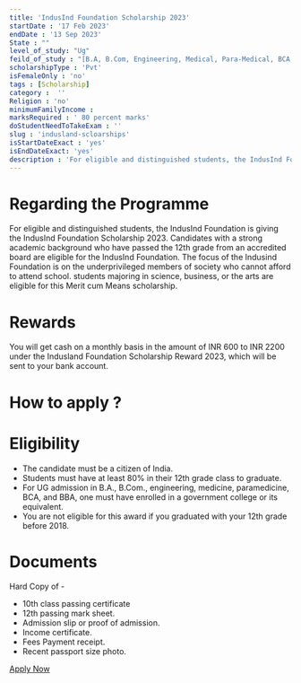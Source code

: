 ```yaml
---
title: 'IndusInd Foundation Scholarship 2023'
startDate : '17 Feb 2023'
endDate : '13 Sep 2023'
State : ""
level_of_study: "Ug"
feild_of_study : "[B.A, B.Com, Engineering, Medical, Para-Medical, BCA, and BBA]"
scholarshipType : 'Pvt'
isFemaleOnly : 'no'
tags : [Scholarship]
category :  ''
Religion : 'no'
minimumFamilyIncome :
marksRequired : ' 80 percent marks'
doStudentNeedToTakeExam : ''
slug : 'indusland-scloarships'
isStartDateExact : 'yes'
isEndDateExact: 'yes'
description : 'For eligible and distinguished students, the IndusInd Foundation is giving the IndusInd Foundation Scholarship 2023.'
---
```


# Regarding the Programme
For eligible and distinguished students, the IndusInd Foundation is giving the IndusInd Foundation Scholarship 2023. 
Candidates with a strong academic background who have passed the 12th grade from an accredited board are eligible for the IndusInd Foundation. 
The focus of the Indusind Foundation is on the underprivileged members of society who cannot afford to attend school. 
students majoring in science, business, or the arts are eligible for this Merit cum Means scholarship.


# Rewards
You will get cash on a monthly basis in the amount of INR 600 to INR 2200 under the Indusland Foundation Scholarship Reward 2023,
which will be sent to your bank account.


# How to apply ?



# Eligibility
 - The candidate must be a citizen of India.
 - Students must have at least 80% in their 12th grade class to graduate.
 - For UG admission in B.A., B.Com., engineering, medicine, paramedicine, BCA, and BBA, one must have enrolled in a government college or its equivalent.
 - You are not eligible for this award if you graduated with your 12th grade before 2018.


# Documents
Hard Copy of -

 -  10th class passing certificate
 -  12th passing mark sheet.
 -  Admission slip or proof of admission.
 -  Income certificate.
 -  Fees Payment receipt.
 -  Recent passport size photo.



 [Apply Now]()